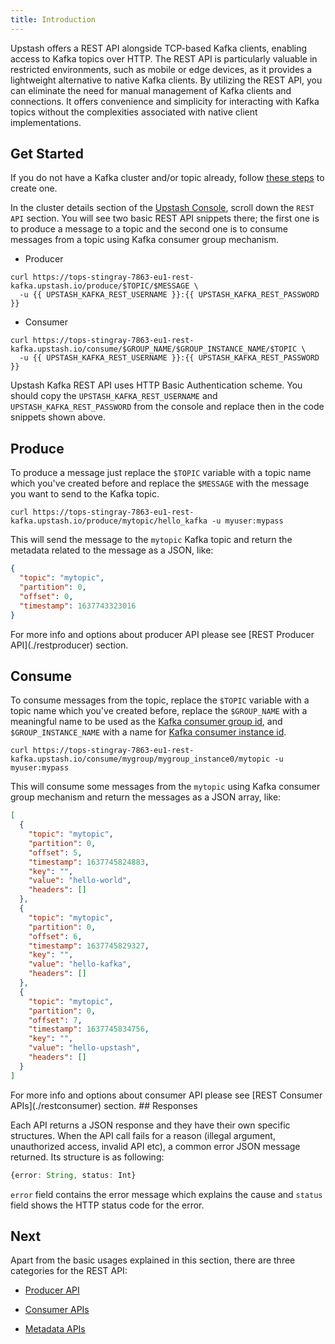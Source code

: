 ```yaml
---
title: Introduction
---
```


Upstash offers a REST API alongside TCP-based Kafka clients, enabling access to
Kafka topics over HTTP. The REST API is particularly valuable in restricted
environments, such as mobile or edge devices, as it provides a lightweight
alternative to native Kafka clients. By utilizing the REST API, you can
eliminate the need for manual management of Kafka clients and connections. It
offers convenience and simplicity for interacting with Kafka topics without the
complexities associated with native client implementations.

## Get Started

If you do not have a Kafka cluster and/or topic already, follow
[these steps](../overall/getstarted) to create one.

In the cluster details section of the
[Upstash Console](https://console.upstash.com), scroll down the `REST API`
section. You will see two basic REST API snippets there; the first one is to
produce a message to a topic and the second one is to consume messages from a
topic using Kafka consumer group mechanism.

- Producer

```shell
curl https://tops-stingray-7863-eu1-rest-kafka.upstash.io/produce/$TOPIC/$MESSAGE \
  -u {{ UPSTASH_KAFKA_REST_USERNAME }}:{{ UPSTASH_KAFKA_REST_PASSWORD }}
```

- Consumer

```shell
curl https://tops-stingray-7863-eu1-rest-kafka.upstash.io/consume/$GROUP_NAME/$GROUP_INSTANCE_NAME/$TOPIC \
  -u {{ UPSTASH_KAFKA_REST_USERNAME }}:{{ UPSTASH_KAFKA_REST_PASSWORD }}
```

Upstash Kafka REST API uses HTTP Basic Authentication scheme. You should copy
the `UPSTASH_KAFKA_REST_USERNAME` and `UPSTASH_KAFKA_REST_PASSWORD` from the
console and replace then in the code snippets shown above.

## Produce

To produce a message just replace the `$TOPIC` variable with a topic name which
you've created before and replace the `$MESSAGE` with the message you want to
send to the Kafka topic.

```shell
curl https://tops-stingray-7863-eu1-rest-kafka.upstash.io/produce/mytopic/hello_kafka -u myuser:mypass
```

This will send the message to the `mytopic` Kafka topic and return the metadata
related to the message as a JSON, like:

```json
{
  "topic": "mytopic",
  "partition": 0,
  "offset": 0,
  "timestamp": 1637743323016
}
```

<Note>
  For more info and options about producer API please see [REST Producer
  API](./restproducer) section.
</Note>

## Consume

To consume messages from the topic, replace the `$TOPIC` variable with a topic
name which you've created before, replace the `$GROUP_NAME` with a meaningful
name to be used as the
[Kafka consumer group id](https://kafka.apache.org/documentation/#consumerconfigs_group.id),
and `$GROUP_INSTANCE_NAME` with a name for
[Kafka consumer instance id](https://kafka.apache.org/documentation/#consumerconfigs_group.instance.id).

```shell
curl https://tops-stingray-7863-eu1-rest-kafka.upstash.io/consume/mygroup/mygroup_instance0/mytopic -u myuser:mypass
```

This will consume some messages from the `mytopic` using Kafka consumer group
mechanism and return the messages as a JSON array, like:

```json
[
  {
    "topic": "mytopic",
    "partition": 0,
    "offset": 5,
    "timestamp": 1637745824883,
    "key": "",
    "value": "hello-world",
    "headers": []
  },
  {
    "topic": "mytopic",
    "partition": 0,
    "offset": 6,
    "timestamp": 1637745829327,
    "key": "",
    "value": "hello-kafka",
    "headers": []
  },
  {
    "topic": "mytopic",
    "partition": 0,
    "offset": 7,
    "timestamp": 1637745834756,
    "key": "",
    "value": "hello-upstash",
    "headers": []
  }
]
```

<Note>
  For more info and options about consumer API please see [REST Consumer
  APIs](./restconsumer) section.
</Note>
## Responses

Each API returns a JSON response and they have their own specific structures.
When the API call fails for a reason (illegal argument, unauthorized access,
invalid API etc), a common error JSON message returned. Its structure is as
following:

```typescript
{error: String, status: Int}
```

`error` field contains the error message which explains the cause and `status`
field shows the HTTP status code for the error.

## Next

Apart from the basic usages explained in this section, there are three
categories for the REST API:

- [Producer API](./restproducer)

- [Consumer APIs](./restconsumer)

- [Metadata APIs](./restmetadata)
